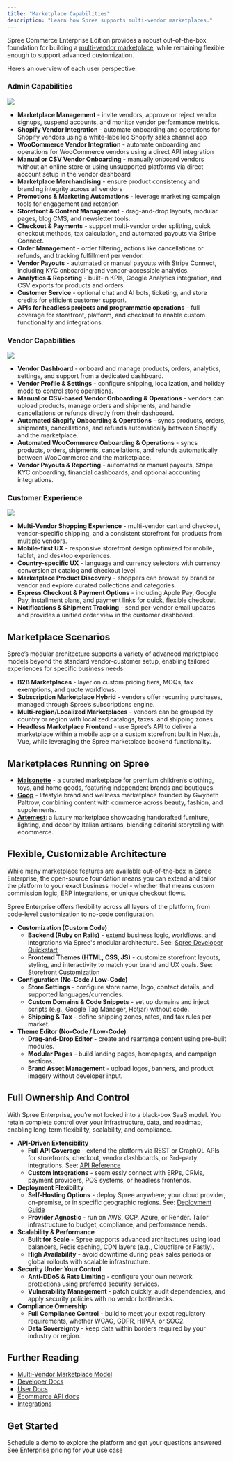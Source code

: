 ```yaml
---
title: "Marketplace Capabilities"
description: "Learn how Spree supports multi-vendor marketplaces."
---
```


Spree Commerce Enterprise Edition provides a robust out-of-the-box foundation for building a [<u>multi-vendor marketplace</u>](https://spreecommerce.org/marketplace-ecommerce/), while remaining flexible enough to support advanced customization. 

Here’s an overview of each user perspective:

### Admin Capabilities

![](/docs/images/use-cases/multi-vendor/admin.png)

- **Marketplace Management** - invite vendors, approve or reject vendor signups, suspend accounts, and monitor vendor performance metrics.
- **Shopify Vendor Integration** - automate onboarding and operations for Shopify vendors using a white-labelled Shopify sales channel app
- **WooCommerce Vendor Integration** - automate onboarding and operations for WooCommerce vendors using a direct API integration
- **Manual or CSV Vendor Onboarding** - manually onboard vendors without an online store or using unsupported platforms via direct account setup in the vendor dashboard
- **Marketplace Merchandising** - ensure product consistency and branding integrity across all vendors
- **Promotions & Marketing Automations** - leverage marketing campaign tools for engagement and retention
- **Storefront & Content Management** - drag-and-drop layouts, modular pages, blog CMS, and newsletter tools.
- **Checkout & Payments** - support multi-vendor order splitting, quick checkout methods, tax calculation, and automated payouts via Stripe Connect.
- **Order Management** - order filtering, actions like cancellations or refunds, and tracking fulfillment per vendor.
- **Vendor Payouts** - automated or manual payouts with Stripe Connect, including KYC onboarding and vendor-accessible analytics.
- **Analytics & Reporting** - built-in KPIs, Google Analytics integration, and CSV exports for products and orders.
- **Customer Service** - optional chat and AI bots, ticketing, and store credits for efficient customer support.
- **APIs for headless projects and programmatic operations** - full coverage for storefront, platform, and checkout to enable custom functionality and integrations.

### Vendor Capabilities

![](/docs/images/use-cases/multi-vendor/vendor.png)

- **Vendor Dashboard** - onboard and manage products, orders, analytics, settings, and support from a dedicated dashboard.
- **Vendor Profile & Settings** - configure shipping, localization, and holiday mode to control store operations.
- **Manual or CSV-based Vendor Onboarding & Operations** - vendors can upload products, manage orders and shipments, and handle cancellations or refunds directly from their dashboard.
- **Automated Shopify Onboarding & Operations** - syncs products, orders, shipments, cancellations, and refunds automatically between Shopify and the marketplace.
- **Automated WooCommerce Onboarding & Operations** - syncs products, orders, shipments, cancellations, and refunds automatically between WooCommerce and the marketplace.
- **Vendor Payouts & Reporting** - automated or manual payouts, Stripe KYC onboarding, financial dashboards, and optional accounting integrations.

### Customer Experience

![](/docs/images/use-cases/multi-vendor/customer.png)

- **Multi-Vendor Shopping Experience** - multi-vendor cart and checkout, vendor-specific shipping, and a consistent storefront for products from multiple vendors.
- **Mobile-first UX** - responsive storefront design optimized for mobile, tablet, and desktop experiences.
- **Country-specific UX** - language and currency selectors with currency conversion at catalog and checkout level.
- **Marketplace Product Discovery** - shoppers can browse by brand or vendor and explore curated collections and categories.
- **Express Checkout & Payment Options** - including Apple Pay, Google Pay, installment plans, and payment links for quick, flexible checkout.
- **Notifications & Shipment Tracking** - send per-vendor email updates and provides a unified order view in the customer dashboard.

## Marketplace Scenarios

Spree’s modular architecture supports a variety of advanced marketplace models beyond the standard vendor-customer setup, enabling tailored experiences for specific business needs:

- **B2B Marketplaces** - layer on custom pricing tiers, MOQs, tax exemptions, and quote workflows.
- **Subscription Marketplace Hybrid** - vendors offer recurring purchases, managed through Spree’s subscriptions engine.
- **Multi-region/Localized Marketplaces** - vendors can be grouped by country or region with localized catalogs, taxes, and shipping zones.
- **Headless Marketplace Frontend** - use Spree’s API to deliver a marketplace within a mobile app or a custom storefront built in Next.js, Vue, while leveraging the Spree marketplace backend functionality.

## Marketplaces Running on Spree

- [**<u>Maisonette</u>**](https://www.maisonette.com/) - a curated marketplace for premium children’s clothing, toys, and home goods, featuring independent brands and boutiques.
- [**<u>Goop</u>**](https://goop.com/) - lifestyle brand and wellness marketplace founded by Gwyneth Paltrow, combining content with commerce across beauty, fashion, and supplements.
- [**<u>Artemest</u>**](https://artemest.com/): a luxury marketplace showcasing handcrafted furniture, lighting, and decor by Italian artisans, blending editorial storytelling with ecommerce.

## Flexible, Customizable Architecture

While many marketplace features are available out-of-the-box in Spree Enterprise, the open-source foundation means you can extend and tailor the platform to your exact business model - whether that means custom commission logic, ERP integrations, or unique checkout flows.

Spree Enterprise offers flexibility across all layers of the platform, from code-level customization to no-code configuration.

- **Customization (Custom Code)**
  - **Backend (Ruby on Rails)** - extend business logic, workflows, and integrations via Spree's modular architecture. See: [<u>Spree Developer Quickstart</u>](https://spreecommerce.org/docs/developer/getting-started/quickstart)
  - **Frontend Themes (HTML, CSS, JS)** - customize storefront layouts, styling, and interactivity to match your brand and UX goals. See: [<u>Storefront Customization</u>](https://spreecommerce.org/docs/developer/storefront/storefront)
- **Configuration (No-Code / Low-Code)**
  - **Store Settings** - configure store name, logo, contact details, and supported languages/currencies.
  - **Custom Domains & Code Snippets** - set up domains and inject scripts (e.g., Google Tag Manager, Hotjar) without code.
  - **Shipping & Tax** - define shipping zones, rates, and tax rules per market.
- **Theme Editor (No-Code / Low-Code)**
  - **Drag-and-Drop Editor** - create and rearrange content using pre-built modules.
  - **Modular Pages** - build landing pages, homepages, and campaign sections.
  - **Brand Asset Management** - upload logos, banners, and product imagery without developer input.

## Full Ownership And Control

With Spree Enterprise, you’re not locked into a black-box SaaS model. You retain complete control over your infrastructure, data, and roadmap, enabling long-term flexibility, scalability, and compliance.

- **API-Driven Extensibility**
  - **Full API Coverage** - extend the platform via REST or GraphQL APIs for storefronts, checkout, vendor dashboards, or 3rd-party integrations. See: [<u>API Reference</u>](https://spreecommerce.org/docs/api-reference/introduction)
  - **Custom Integrations** - seamlessly connect with ERPs, CRMs, payment providers, POS systems, or headless frontends.
- **Deployment Flexibility**
  - **Self-Hosting Options** - deploy Spree anywhere; your cloud provider, on-premise, or in specific geographic regions. See: [<u>Deployment Guide</u>](https://spreecommerce.org/docs/developer/deployment/render)
  - **Provider Agnostic** - run on AWS, GCP, Azure, or Render. Tailor infrastructure to budget, compliance, and performance needs.
- **Scalability & Performance**
  - **Built for Scale** - Spree supports advanced architectures using load balancers, Redis caching, CDN layers (e.g., Cloudflare or Fastly).
  - **High Availability** - avoid downtime during peak sales periods or global rollouts with scalable infrastructure.
- **Security Under Your Control**
  - **Anti-DDoS & Rate Limiting** - configure your own network protections using preferred security services.
  - **Vulnerability Management** - patch quickly, audit dependencies, and apply security policies with no vendor bottlenecks.
- **Compliance Ownership**
  - **Full Compliance Control** - build to meet your exact regulatory requirements, whether WCAG, GDPR, HIPAA, or SOC2.
  - **Data Sovereignty** - keep data within borders required by your industry or region.

## Further Reading

- [Multi-Vendor Marketplace Model](https://spreecommerce.org/docs/use-case/marketplace/model)
- [<u>Developer Docs</u>](https://spreecommerce.org/docs/developer/getting-started/quickstart)
- [<u>User Docs</u>](https://spreecommerce.org/docs/user/what-is-spree-commerce)
- [<u>Ecommerce API docs</u>](https://spreecommerce.org/docs/api-reference/introduction)
- [<u>Integrations</u>](https://spreecommerce.org/docs/integrations/integrations)

## Get Started

<Columns cols={2}>
  <Card title="Book a Demo"  icon="eye" href="https://getvendo.com/book-a-demo/" cta="Click here">
    Schedule a demo to explore the platform and get your questions answered
  </Card>
  <Card title="Ask for Pricing"  icon="dollar-sign" href="https://spreecommerce.org/get-started/" cta="Click here">
    See Enterprise pricing for your use case
  </Card>
</Columns>